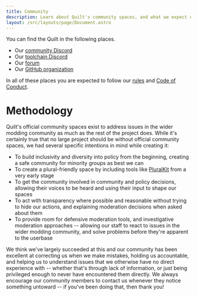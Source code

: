 ```yaml
---
title: Community
description: Learn about Quilt's community spaces, and what we expect of our users.
layout: /src/layouts/page/Document.astro
---
```



You can find the Quilt in the following places.

- Our <a href={site.discordCommunity}>community Discord</a>
- Our <a href={site.discordToolchain}>toolchain Discord</a>
- Our [forum](https://forum.quiltmc.org/)
- Our <a href={site.github.link}>GitHub organization</a>

In all of these places you are expected to follow our [rules](/en/community/rules/) and [Code of Conduct](/en/community/code-of-conduct/).

# Methodology

Quilt's official community spaces exist to address issues in the wider modding community as much as the rest of the project does. While it's certainly true that no large project should be without official community spaces, we had several specific intentions in mind while creating it:

- To build inclusivity and diversity into policy from the beginning, creating a safe community for minority groups as best we can
- To create a plural-friendly space by including tools like [PluralKit](/en/community/pluralkit/) from a very early stage
- To get the community involved in community and policy decisions, allowing their voices to be heard and using their input to shape our spaces
- To act with transparency where possible and reasonable without trying to hide our actions, and explaining moderation decisions when asked about them
- To provide room for defensive moderation tools, and investigative moderation approaches -- allowing our staff to react to issues in the wider modding community, and solve problems before they're apparent to the userbase

We think we've largely succeeded at this and our community has been excellent at correcting us when we make mistakes, holding us accountable, and helping us to understand issues that we otherwise have no direct experience with -- whether that's through lack of information, or just being privileged enough to never have encountered them directly. We always encourage our community members to contact us whenever they notice something untoward -- if you've been doing that, then thank you!
